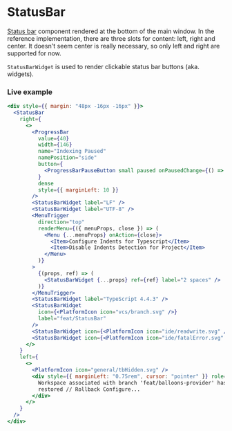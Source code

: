 ---
---

# StatusBar

[Status bar](https://jetbrains.github.io/ui/components/status_bar/) component rendered at the bottom of the main window.
In the reference implementation, there are three slots for content: left, right and center.
It doesn't seem center is really necessary, so only left and right are supported for now.

`StatusBarWidget` is used to render clickable status bar buttons (aka. widgets).

### Live example

```jsx live themed
<div style={{ margin: "48px -16px -16px" }}>
  <StatusBar
    right={
      <>
        <ProgressBar
          value={40}
          width={146}
          name="Indexing Paused"
          namePosition="side"
          button={
            <ProgressBarPauseButton small paused onPausedChange={() => {}} />
          }
          dense
          style={{ marginLeft: 10 }}
        />
        <StatusBarWidget label="LF" />
        <StatusBarWidget label="UTF-8" />
        <MenuTrigger
          direction="top"
          renderMenu={({ menuProps, close }) => (
            <Menu {...menuProps} onAction={close}>
              <Item>Configure Indents for Typescript</Item>
              <Item>Disable Indents Detection for Project</Item>
            </Menu>
          )}
        >
          {(props, ref) => (
            <StatusBarWidget {...props} ref={ref} label="2 spaces" />
          )}
        </MenuTrigger>
        <StatusBarWidget label="TypeScript 4.4.3" />
        <StatusBarWidget
          icon={<PlatformIcon icon="vcs/branch.svg" />}
          label="feat/StatusBar"
        />
        <StatusBarWidget icon={<PlatformIcon icon="ide/readwrite.svg" />} />
        <StatusBarWidget icon={<PlatformIcon icon="ide/fatalError.svg" />} />
      </>
    }
    left={
      <>
        <PlatformIcon icon="general/tbHidden.svg" />
        <div style={{ marginLeft: "0.75rem", cursor: "pointer" }} role="button">
          Workspace associated with branch 'feat/balloons-provider' has been
          restored // Rollback Configure...
        </div>
      </>
    }
  />
</div>
```
